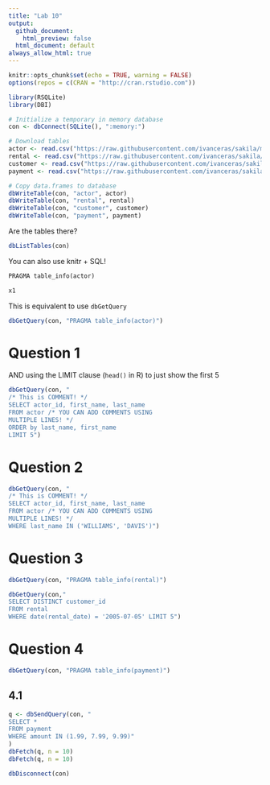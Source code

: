 ```yaml
---
title: "Lab 10"
output:
  github_document:
    html_preview: false
  html_document: default
always_allow_html: true
---
```


```r
knitr::opts_chunk$set(echo = TRUE, warning = FALSE)
options(repos = c(CRAN = "http://cran.rstudio.com"))
```

```r
library(RSQLite)
library(DBI)

# Initialize a temporary in memory database
con <- dbConnect(SQLite(), ":memory:")

# Download tables
actor <- read.csv("https://raw.githubusercontent.com/ivanceras/sakila/master/csv-sakila-db/actor.csv")
rental <- read.csv("https://raw.githubusercontent.com/ivanceras/sakila/master/csv-sakila-db/rental.csv")
customer <- read.csv("https://raw.githubusercontent.com/ivanceras/sakila/master/csv-sakila-db/customer.csv")
payment <- read.csv("https://raw.githubusercontent.com/ivanceras/sakila/master/csv-sakila-db/payment_p2007_01.csv")

# Copy data.frames to database
dbWriteTable(con, "actor", actor)
dbWriteTable(con, "rental", rental)
dbWriteTable(con, "customer", customer)
dbWriteTable(con, "payment", payment)
```

Are the tables there?

```r
dbListTables(con)
```

You can also use knitr + SQL!

```sql
PRAGMA table_info(actor)
```

```r
x1
```

This is equivalent to use `dbGetQuery`

```r
dbGetQuery(con, "PRAGMA table_info(actor)")
```


# Question 1

AND using the LIMIT clause (`head()` in R) to just show the first 5 

```r
dbGetQuery(con, "
/* This is COMMENT! */
SELECT actor_id, first_name, last_name
FROM actor /* YOU CAN ADD COMMENTS USING
MULTIPLE LINES! */
ORDER by last_name, first_name 
LIMIT 5")
```

# Question 2

```r
dbGetQuery(con, "
/* This is COMMENT! */
SELECT actor_id, first_name, last_name
FROM actor /* YOU CAN ADD COMMENTS USING
MULTIPLE LINES! */
WHERE last_name IN ('WILLIAMS', 'DAVIS')")
```

# Question 3

```r
dbGetQuery(con, "PRAGMA table_info(rental)")
```

```r
dbGetQuery(con," 
SELECT DISTINCT customer_id 
FROM rental
WHERE date(rental_date) = '2005-07-05' LIMIT 5")

```

# Question 4

```r
dbGetQuery(con, "PRAGMA table_info(payment)")
```

## 4.1


```r
q <- dbSendQuery(con, "
SELECT *
FROM payment
WHERE amount IN (1.99, 7.99, 9.99)"
)
dbFetch(q, n = 10)
dbFetch(q, n = 10)
```


```r
dbDisconnect(con)
```
